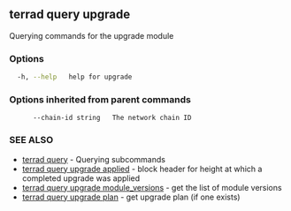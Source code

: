 ## terrad query upgrade

Querying commands for the upgrade module

### Options

```sh Terrad
  -h, --help   help for upgrade
```

### Options inherited from parent commands

```
      --chain-id string   The network chain ID
```

### SEE ALSO

* [terrad query](terrad_query.md)	 - Querying subcommands
* [terrad query upgrade applied](terrad_query_upgrade_applied.md)	 - block header for height at which a completed upgrade was applied
* [terrad query upgrade module_versions](terrad_query_upgrade_module_versions.md)	 - get the list of module versions
* [terrad query upgrade plan](terrad_query_upgrade_plan.md)	 - get upgrade plan (if one exists)


